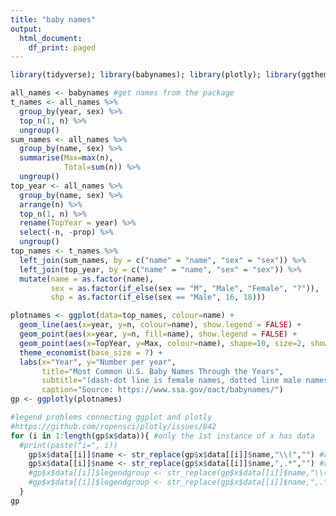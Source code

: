 ```yaml
---
title: "baby names"
output:
  html_document:
    df_print: paged
---
```



```r
library(tidyverse); library(babynames); library(plotly); library(ggthemes)
```

```r
all_names <- babynames #get names from the package
t_names <- all_names %>%
  group_by(year, sex) %>%
  top_n(1, n) %>%
  ungroup()
sum_names <- all_names %>%
  group_by(name, sex) %>%
  summarise(Max=max(n),
            Total=sum(n)) %>%
  ungroup()
top_year <- all_names %>%
  group_by(name, sex) %>%
  arrange(n) %>%
  top_n(1, n) %>%
  rename(TopYear = year) %>%
  select(-n, -prop) %>%
  ungroup()
top_names <- t_names %>%
  left_join(sum_names, by = c("name" = "name", "sex" = "sex")) %>%
  left_join(top_year, by = c("name" = "name", "sex" = "sex")) %>%
  mutate(name = as.factor(name),
         sex = as.factor(if_else(sex == "M", "Male", "Female", "?")),
         shp = as.factor(if_else(sex == "Male", 16, 18)))
```

```r
plotnames <- ggplot(data=top_names, colour=name) +
  geom_line(aes(x=year, y=n, colour=name), show.legend = FALSE) +
  geom_point(aes(x=year, y=n, fill=name), show.legend = FALSE) +
  geom_point(aes(x=TopYear, y=Max, colour=name), shape=10, size=2, show.legend = FALSE) +
  theme_economist(base_size = 7) +
  labs(x="Year", y="Number per year",
       title="Most Common U.S. Baby Names Through the Years",
       subtitle="(dash-dot line is female names, dotted line male names)",
       caption="Source: https://www.ssa.gov/oact/babynames/")
gp <- ggplotly(plotnames)
```

```r
#legend problems connecting ggplot and plotly
#https://github.com/ropensci/plotly/issues/842
for (i in 1:length(gp$x$data)){ #only the 1st instance of x has data
  #print(paste("i=", i))
    gp$x$data[[i]]$name <- str_replace(gp$x$data[[i]]$name,"\\(","") #replace opening paren
    gp$x$data[[i]]$name <- str_replace(gp$x$data[[i]]$name,",.*","") #replace the comma + anything after
    #gp$x$data[[i]]$legendgroup <- str_replace(gp$x$data[[i]]$name,"\\(","") #don't need these
    #gp$x$data[[i]]$legendgroup <- str_replace(gp$x$data[[i]]$name,",.*","") 
  }  
gp

```


